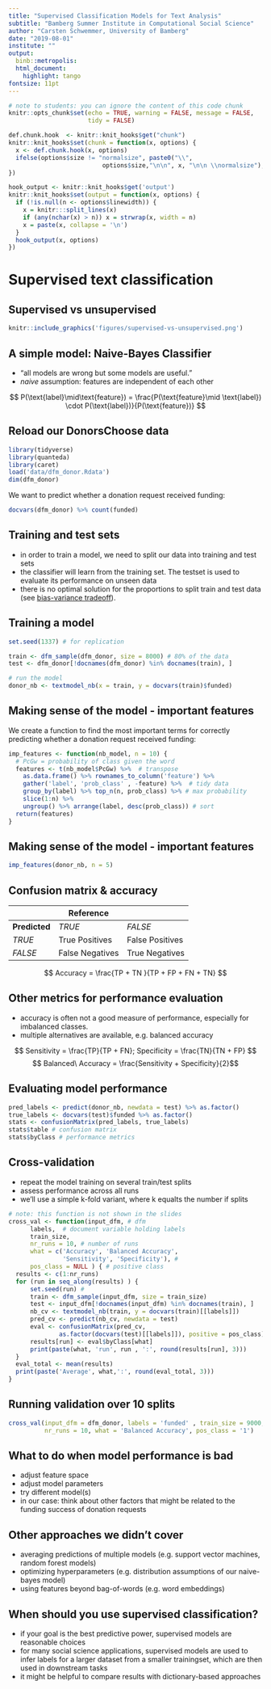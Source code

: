 ```yaml
---
title: "Supervised Classification Models for Text Analysis"
subtitle: "Bamberg Summer Institute in Computational Social Science"
author: "Carsten Schwemmer, University of Bamberg"
date: "2019-08-01"
institute: ""
output: 
  binb::metropolis:
  html_document:
    highlight: tango
fontsize: 11pt
---
```



```r
# note to students: you can ignore the content of this code chunk
knitr::opts_chunk$set(echo = TRUE, warning = FALSE, message = FALSE,
                      tidy = FALSE)

def.chunk.hook  <- knitr::knit_hooks$get("chunk")
knitr::knit_hooks$set(chunk = function(x, options) {
  x <- def.chunk.hook(x, options)
  ifelse(options$size != "normalsize", paste0("\\", 
                          options$size,"\n\n", x, "\n\n \\normalsize"), x)
})

hook_output <- knitr::knit_hooks$get('output')
knitr::knit_hooks$set(output = function(x, options) {
  if (!is.null(n <- options$linewidth)) {
    x = knitr:::split_lines(x)
    if (any(nchar(x) > n)) x = strwrap(x, width = n)
    x = paste(x, collapse = '\n')
  }
  hook_output(x, options)
})
```

# Supervised text classification

## Supervised vs unsupervised

```r
knitr::include_graphics('figures/supervised-vs-unsupervised.png')
```


## A simple model: Naive-Bayes Classifier 

- "all models are wrong but some models are useful."
- *naive* assumption: features are independent of each other

$$
P(\text{label}\mid\text{feature}) = 
\frac{P(\text{feature}\mid
\text{label}) \cdot P(\text{label})}{P(\text{feature})}
$$

## Reload our DonorsChoose data

```r
library(tidyverse)
library(quanteda)
library(caret)
load('data/dfm_donor.Rdata')
dim(dfm_donor)
```

We want to predict whether a donation request received funding:

```r
docvars(dfm_donor) %>% count(funded)
```

## Training and test sets


- in order to train a model, we need to split our data into training and test sets
- the classifier will learn from the training set. The testset is used to evaluate its performance on unseen data
- there is no optimal solution for the proportions to split train and test data (see [bias-variance tradeoff](https://en.wikipedia.org/wiki/Bias%E2%80%93variance_tradeoff)). 

## Training a model

```r
set.seed(1337) # for replication

train <- dfm_sample(dfm_donor, size = 8000) # 80% of the data
test <- dfm_donor[!docnames(dfm_donor) %in% docnames(train), ] 

# run the model
donor_nb <- textmodel_nb(x = train, y = docvars(train)$funded)
```

## Making sense of the model - important features

We create a function to find the most important terms for correctly predicting whether a donation request received funding: 

```r
imp_features <- function(nb_model, n = 10) {
  # PcGw = probability of class given the word
  features <- t(nb_model$PcGw) %>%  # transpose
    as.data.frame() %>% rownames_to_column('feature') %>% 
    gather('label', 'prob_class' , -feature) %>%  # tidy data
    group_by(label) %>% top_n(n, prob_class) %>% # max probability
    slice(1:n) %>% 
    ungroup() %>% arrange(label, desc(prob_class)) # sort
  return(features)
}
```

## Making sense of the model - important features

```r
imp_features(donor_nb, n = 5)
```

## Confusion matrix & accuracy

|               | Reference|      |
|---------------|----------|------|
| **Predicted** | *TRUE*    | *FALSE* |
| *TRUE*          | True Positives      | False Positives   |
| *FALSE*        | False Negatives       | True Negatives   |

 $$ Accuracy = \frac{TP + TN }{TP + FP + FN + TN} $$

## Other metrics for performance evaluation


- accuracy is often not a good measure of performance, especially for imbalanced classes.
- multiple alternatives are available, e.g. balanced accuracy

 
 $$ Sensitivity = \frac{TP}{TP + FN}; Specificity = \frac{TN}{TN + FP} $$
 $$ Balanced\ Accuracy =  \frac{Sensitivity + Specificity}{2}$$

## Evaluating model performance

```r
pred_labels <- predict(donor_nb, newdata = test) %>% as.factor()
true_labels <- docvars(test)$funded %>% as.factor()
stats <- confusionMatrix(pred_labels, true_labels)
stats$table # confusion matrix
stats$byClass # performance metrics
```


## Cross-validation 

- repeat the model training on several train/test splits
- assess performance across all runs
- we'll use a simple k-fold variant, where k equalts the number if splits

```r
# note: this function is not shown in the slides
cross_val <- function(input_dfm, # dfm 
      labels,  # document variable holding labels
      train_size, 
      nr_runs = 10, # number of runs
      what = c('Accuracy', 'Balanced Accuracy',
               'Sensitivity', 'Specificity'), #
      pos_class = NULL ) { # positive class
  results <- c(1:nr_runs)
  for (run in seq_along(results) ) { 
      set.seed(run) # 
      train <- dfm_sample(input_dfm, size = train_size) 
      test <- input_dfm[!docnames(input_dfm) %in% docnames(train), ]
      nb_cv <- textmodel_nb(train, y = docvars(train)[[labels]])
      pred_cv <- predict(nb_cv, newdata = test)
      eval <- confusionMatrix(pred_cv, 
              as.factor(docvars(test)[[labels]]), positive = pos_class)
      results[run] <- eval$byClass[what]
      print(paste(what, 'run', run , ':', round(results[run], 3)))
  }
  eval_total <- mean(results)
  print(paste('Average', what,':', round(eval_total, 3)))
}
```

## Running validation over 10 splits

```r
cross_val(input_dfm = dfm_donor, labels = 'funded' , train_size = 9000, 
          nr_runs = 10, what = 'Balanced Accuracy', pos_class = '1')
```

## What to do when model performance is bad

- adjust feature space
- adjust model parameters
- try different model(s)
- in our case: think about other factors that might be related to the funding success of donation requests

## Other approaches we didn't cover

- averaging predictions of multiple models (e.g. support vector machines, random forest models)
- optimizing hyperparameters (e.g. distribution assumptions of our naive-bayes model)
- using features beyond bag-of-words (e.g. word embeddings)

## When should you use supervised classification?

- if your goal is the best predictive power, supervised models are reasonable choices
- for many social science applications, supervised models are used to infer labels for a larger dataset from a smaller trainingset, which are then used in downstream tasks
- it might be helpful to compare results with dictionary-based approaches 

##

\begin{center}
\LARGE{Questions?}
\end{center}
